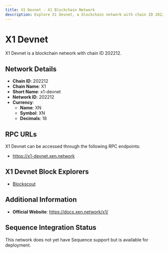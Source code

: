 ```yaml
--- 
title: X1 Devnet - X1 Blockchain Network
description: Explore X1 Devnet, a blockchain network with chain ID 202212. Learn about its native currency, XN, and how to interact with the network.
---
```


# X1 Devnet

X1 Devnet is a blockchain network with chain ID 202212.

## Network Details

- **Chain ID**: 202212
- **Chain Name**: X1
- **Short Name**: x1-devnet
- **Network ID**: 202212
- **Currency**: 
  - **Name**: XN
  - **Symbol**: XN
  - **Decimals**: 18

## RPC URLs

X1 Devnet can be accessed through the following RPC endpoints:

- https://x1-devnet.xen.network

## X1 Devnet Block Explorers

- [Blockscout](https://explorer.x1-devnet.xen.network)

## Additional Information

- **Official Website**: https://docs.xen.network/x1/

## Sequence Integration Status

This network does not yet have Sequence support but is available for deployment.
